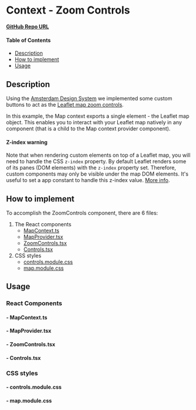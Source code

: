 
<Meta of={ZoomControlsStories} />

# Context - Zoom Controls

**[GitHub Repo URL](https://github.com/Amsterdam/ee-react-map-demos/tree/main/src/pages/ContextExamples/ZoomControls)**

#### Table of Contents

- [Description](#description)
- [How to implement](#how-to-implement)
- [Usage](#usage)

## Description

Using the [Amsterdam Design System](https://designsystem.amsterdam/) we implemented some custom buttons to act as the [Leaflet map zoom controls](https://leafletjs.com/reference.html#control-zoom).

In this example, the Map context exports a single element - the Leaflet map object. This enables you to interact with your Leaflet map natively in any component (that is a child to the Map context provider component).

#### Z-index warning

Note that when rendering custom elements on top of a Leaflet map, you will need to handle the CSS `z-index` property. By default Leaflet renders some of its panes (DOM elements) with the `z-index` property set. Therefore, custom components may only be visible under the map DOM elements. It's useful to set a app constant to handle this z-index value. <a href="https://leafletjs.com/examples/map-panes/" target="_blank">More info</a>.

## How to implement

To accomplish the ZoomControls component, there are 6 files:

1. The React components
    * [MapContext.ts](#--mapcontextts)
    * [MapProvider.tsx](#--mapprovidertsx)
    * [ZoomControls.tsx](#--zoomcontrolstsx)
    * [Controls.tsx](#--controlstsx)
2. CSS styles
    * [controls.module.css](#--controlsmodulecss)
    * [map.module.css](#--mapmodulecss)

## Usage

### React Components

#### - MapContext.ts

<Source code={MapContext} />

#### - MapProvider.tsx

<Source code={MapProvider} />

#### - ZoomControls.tsx

<Source code={ZoomControls} />

#### - Controls.tsx

<Source code={Controls} />

### CSS styles

#### - controls.module.css

<Source code={stylesControls} />

#### - map.module.css

<Source code={stylesMap} />

